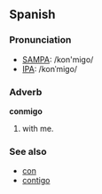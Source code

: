 == Spanish ==

=== Pronunciation ===
*[[SAMPA]]: /kon'migo/
*[[International Phonetic Alphabet|IPA]]: /konˈmigo/

=== Adverb ===
'''conmigo'''

#with me.

=== See also ===
*[[con#Spanish|con]]
*[[contigo]]